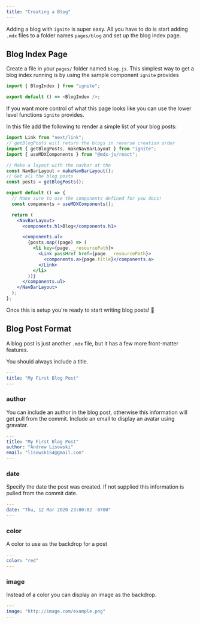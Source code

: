 ```yaml
---
title: "Creating a Blog"
---
```


Adding a blog with `ignite` is super easy.
All you have to do is start adding `.mdx` files to a folder names `pages/blog` and set up the blog index page.

## Blog Index Page

Create a file in your `pages/` folder named `blog.js`.
This simplest way to get a blog index running is by using the sample component `ignite` provides

```js
import { BlogIndex } from "ignite";

export default () => <BlogIndex />;
```

If you want more control of what this page looks like you can use the lower level functions `ignite` provides.

In this file add the following to render a simple list of your blog posts:

```jsx
import Link from "next/link";
// getBlogPosts will return the blogs in reverse creation order
import { getBlogPosts, makeNavBarLayout } from "ignite";
import { useMDXComponents } from "@mdx-js/react";

// Make a layout with the navbar at the
const NavBarLayout = makeNavBarLayout();
// Get all the blog posts
const posts = getBlogPosts();

export default () => {
  // Make sure to use the components defined for you docs!
  const components = useMDXComponents();

  return (
    <NavBarLayout>
      <components.h1>Blog</components.h1>

      <components.ul>
        {posts.map((page) => (
          <li key={page.__resourcePath}>
            <Link passHref href={page.__resourcePath}>
              <components.a>{page.title}</components.a>
            </Link>
          </li>
        ))}
      </components.ul>
    </NavBarLayout>
  );
};
```

Once this is setup you're ready to start writing blog posts! :tada:

## Blog Post Format

A blog post is just another `.mdx` file, but it has a few more front-matter features.

You should always include a title.

```yaml
---
title: "My First Blog Post"
---

```

### author

You can include an author in the blog post, otherwise this information will get pull from the commit.
Include an email to display an avatar using gravatar.

```yaml
---
title: "My First Blog Post"
author: "Andrew Lisowski"
email: "lisowski54@gmail.com"
---

```

### date

Specify the date the post was created.
If not supplied this information is pulled from the commit date.

```yaml
---
date: "Thu, 12 Mar 2020 23:00:02 -0700"
---

```

### color

A color to use as the backdrop for a post

```yaml
---
color: "red"
---

```

### image

Instead of a color you can display an image as the backdrop.

```yaml
---
image: "http://image.com/example.png"
---

```
